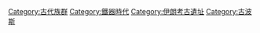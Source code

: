 {{Commonscat|Mannaeans}}

[[Category:古代族群|Category:古代族群]]
[[Category:鐵器時代|Category:鐵器時代]]
[[Category:伊朗考古遺址|Category:伊朗考古遺址]]
[[Category:古波斯|Category:古波斯]]